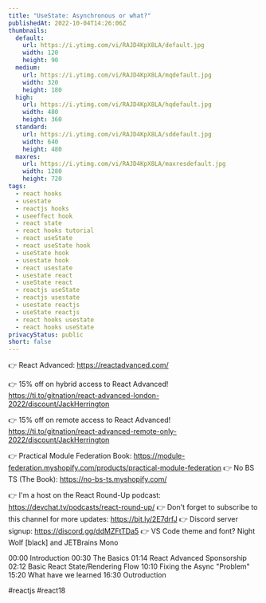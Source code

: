 ```yaml
---
title: "UseState: Asynchronous or what?"
publishedAt: 2022-10-04T14:26:06Z
thumbnails:
  default:
    url: https://i.ytimg.com/vi/RAJD4KpX8LA/default.jpg
    width: 120
    height: 90
  medium:
    url: https://i.ytimg.com/vi/RAJD4KpX8LA/mqdefault.jpg
    width: 320
    height: 180
  high:
    url: https://i.ytimg.com/vi/RAJD4KpX8LA/hqdefault.jpg
    width: 480
    height: 360
  standard:
    url: https://i.ytimg.com/vi/RAJD4KpX8LA/sddefault.jpg
    width: 640
    height: 480
  maxres:
    url: https://i.ytimg.com/vi/RAJD4KpX8LA/maxresdefault.jpg
    width: 1280
    height: 720
tags:
  - react hooks
  - usestate
  - reactjs hooks
  - useeffect hook
  - react state
  - react hooks tutorial
  - react useState
  - react useState hook
  - useState hook
  - usestate hook
  - react usestate
  - usestate react
  - useState react
  - reactjs useState
  - reactjs usestate
  - usestate reactjs
  - useState reactjs
  - react hooks usestate
  - react hooks useState
privacyStatus: public
short: false
---
```

  
  👉 React Advanced: https://reactadvanced.com/

👉 15% off on hybrid access to React Advanced! https://ti.to/gitnation/react-advanced-london-2022/discount/JackHerrington

👉 15% off on remote access to React Advanced! https://ti.to/gitnation/react-advanced-remote-only-2022/discount/JackHerrington

👉 Practical Module Federation Book:  https://module-federation.myshopify.com/products/practical-module-federation
👉 No BS TS (The Book): https://no-bs-ts.myshopify.com/

👉 I'm a host on the React Round-Up podcast: https://devchat.tv/podcasts/react-round-up/
👉 Don't forget to subscribe to this channel for more updates: https://bit.ly/2E7drfJ
👉 Discord server signup: https://discord.gg/ddMZFtTDa5
👉 VS Code theme and font? Night Wolf [black] and JETBrains Mono


00:00 Introduction
00:30 The Basics
01:14 React Advanced Sponsorship
02:12 Basic React State/Rendering Flow
10:10 Fixing the Async "Problem"
15:20 What have we learned
16:30 Outroduction

#reactjs #react18
  